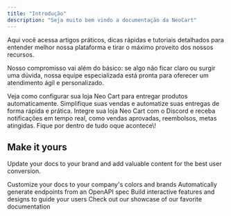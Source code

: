 ```yaml
---
title: "Introdução"
description: "Seja muito bem vindo a documentação da NeoCart"
---
```


Aqui você acessa artigos práticos, dicas rápidas e tutoriais detalhados para entender melhor nossa plataforma e tirar o máximo proveito dos nossos recursos.

Nosso compromisso vai além do básico: se algo não ficar claro ou surgir uma dúvida, nossa equipe especializada está pronta para oferecer um atendimento ágil e personalizado.

<CardGroup cols={2}>
  <Card title="Minecraft" icon="download" href="https://mintlify.com/docs/quickstart">
    Veja como configurar sua loja Neo Cart para entregar produtos automaticamente. Simplifique suas vendas e automatize suas entregas de forma rápida e prática.
  </Card>
  <Card title="Discord" icon="discord" href="https://mintlify.com/docs/development">
    Integre sua loja Neo Cart com o Discord e receba notificações em tempo real, como vendas aprovadas, reembolsos, metas atingidas. Fique por dentro de tudo oque acontece\!
  </Card>
  <Card title="Mercado Pago" icon="https://i.imgur.com/u3CBbmM.png">
    
  </Card>
  <Card title="New Card" icon="sparkles">
    
  </Card>
</CardGroup>

## Make it yours

Update your docs to your brand and add valuable content for the best user conversion.

<CardGroup cols={2}>
  <Card title="Customize Style" icon="palette" href="https://mintlify.com/docs/settings/global">
    Customize your docs to your company's colors and brands
  </Card>
  <Card title="Reference APIs" icon="code" href="https://mintlify.com/docs/api-playground/openapi">
    Automatically generate endpoints from an OpenAPI spec
  </Card>
  <Card title="Add Components" icon="screwdriver-wrench" href="https://mintlify.com/docs/content/components/accordions">
    Build interactive features and designs to guide your users
  </Card>
  <Card title="Get Inspiration" icon="stars" href="https://mintlify.com/customers">
    Check out our showcase of our favorite documentation
  </Card>
</CardGroup>